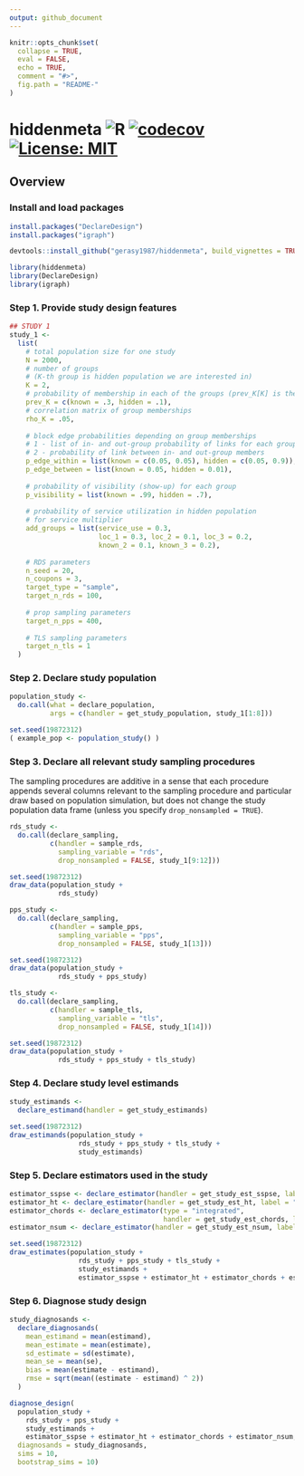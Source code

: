 ```yaml
---
output: github_document
---
```


```r
knitr::opts_chunk$set(
  collapse = TRUE,
  eval = FALSE,
  echo = TRUE,
  comment = "#>",
  fig.path = "README-"
)
```

# hiddenmeta ![R](https://github.com/gerasy1987/hiddenmeta/workflows/R/badge.svg) [![codecov](https://codecov.io/gh/gerasy1987/hiddenmeta/branch/main/graph/badge.svg?token=ZG9A64Q0A1)](https://codecov.io/gh/gerasy1987/hiddenmeta) [![License: MIT](https://img.shields.io/badge/License-MIT-yellow.svg)](https://github.com/gerasy1987/hiddenmeta/blob/main/LICENSE)

## Overview

### Install and load packages

```r

install.packages("DeclareDesign")
install.packages("igraph")

devtools::install_github("gerasy1987/hiddenmeta", build_vignettes = TRUE)

```

```r

library(hiddenmeta)
library(DeclareDesign)
library(igraph)

```

### Step 1. Provide study design features

```r

## STUDY 1
study_1 <- 
  list(
    # total population size for one study
    N = 2000,
    # number of groups
    # (K-th group is hidden population we are interested in)
    K = 2,
    # probability of membership in each of the groups (prev_K[K] is the true prevalence)
    prev_K = c(known = .3, hidden = .1),
    # correlation matrix of group memberships
    rho_K = .05,
    
    # block edge probabilities depending on group memberships
    # 1 - list of in- and out-group probability of links for each group
    # 2 - probability of link between in- and out-group members
    p_edge_within = list(known = c(0.05, 0.05), hidden = c(0.05, 0.9)),
    p_edge_between = list(known = 0.05, hidden = 0.01),
    
    # probability of visibility (show-up) for each group
    p_visibility = list(known = .99, hidden = .7),
    
    # probability of service utilization in hidden population
    # for service multiplier
    add_groups = list(service_use = 0.3, 
                      loc_1 = 0.3, loc_2 = 0.1, loc_3 = 0.2, 
                      known_2 = 0.1, known_3 = 0.2),
    
    # RDS parameters
    n_seed = 20,
    n_coupons = 3,
    target_type = "sample",
    target_n_rds = 100,
    
    # prop sampling parameters
    target_n_pps = 400,
    
    # TLS sampling parameters
    target_n_tls = 1
  )

```

### Step 2. Declare study population

```r

population_study <-
  do.call(what = declare_population,
          args = c(handler = get_study_population, study_1[1:8]))

set.seed(19872312)
( example_pop <- population_study() )

```

### Step 3. Declare all relevant study sampling procedures

The sampling procedures are additive in a sense that each procedure appends several columns relevant to the sampling procedure and particular draw based on population simulation, but does not change the study population data frame (unless you specify `drop_nonsampled = TRUE`).

```r
rds_study <- 
  do.call(declare_sampling,
          c(handler = sample_rds, 
            sampling_variable = "rds",
            drop_nonsampled = FALSE, study_1[9:12]))

set.seed(19872312)
draw_data(population_study + 
            rds_study)
```

```r
pps_study <- 
  do.call(declare_sampling,
          c(handler = sample_pps, 
            sampling_variable = "pps",
            drop_nonsampled = FALSE, study_1[13]))

set.seed(19872312)
draw_data(population_study + 
            rds_study + pps_study)
```

```r
tls_study <- 
  do.call(declare_sampling,
          c(handler = sample_tls, 
            sampling_variable = "tls",
            drop_nonsampled = FALSE, study_1[14]))

set.seed(19872312)
draw_data(population_study + 
            rds_study + pps_study + tls_study)
```


### Step 4. Declare study level estimands

```r
study_estimands <- 
  declare_estimand(handler = get_study_estimands)

set.seed(19872312)
draw_estimands(population_study + 
                 rds_study + pps_study + tls_study + 
                 study_estimands)
```


### Step 5. Declare estimators used in the study

```r
estimator_sspse <- declare_estimator(handler = get_study_est_sspse, label = "sspse")
estimator_ht <- declare_estimator(handler = get_study_est_ht, label = "ht")
estimator_chords <- declare_estimator(type = "integrated",
                                      handler = get_study_est_chords, label = "chords")
estimator_nsum <- declare_estimator(handler = get_study_est_nsum, label = "nsum")

set.seed(19872312)
draw_estimates(population_study +
                 rds_study + pps_study + tls_study +
                 study_estimands +
                 estimator_sspse + estimator_ht + estimator_chords + estimator_nsum)
```


### Step 6. Diagnose study design

```r
study_diagnosands <-
  declare_diagnosands(
    mean_estimand = mean(estimand),
    mean_estimate = mean(estimate),
    sd_estimate = sd(estimate),
    mean_se = mean(se),
    bias = mean(estimate - estimand),
    rmse = sqrt(mean((estimate - estimand) ^ 2))
  )

diagnose_design(
  population_study + 
    rds_study + pps_study + 
    study_estimands + 
    estimator_sspse + estimator_ht + estimator_chords + estimator_nsum, 
  diagnosands = study_diagnosands,
  sims = 10,
  bootstrap_sims = 10)
```
